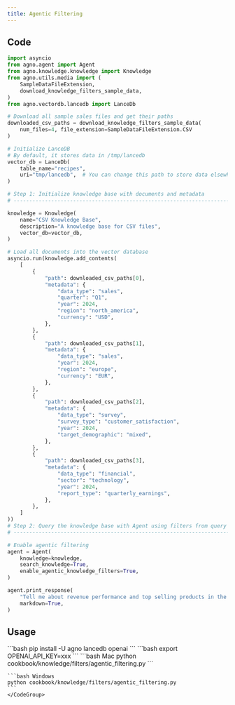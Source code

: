 ```yaml
---
title: Agentic Filtering
---
```


## Code

```python cookbook/knowledge/filters/agentic_filtering.py
import asyncio
from agno.agent import Agent
from agno.knowledge.knowledge import Knowledge
from agno.utils.media import (
    SampleDataFileExtension,
    download_knowledge_filters_sample_data,
)
from agno.vectordb.lancedb import LanceDb

# Download all sample sales files and get their paths
downloaded_csv_paths = download_knowledge_filters_sample_data(
    num_files=4, file_extension=SampleDataFileExtension.CSV
)

# Initialize LanceDB
# By default, it stores data in /tmp/lancedb
vector_db = LanceDb(
    table_name="recipes",
    uri="tmp/lancedb",  # You can change this path to store data elsewhere
)

# Step 1: Initialize knowledge base with documents and metadata
# ------------------------------------------------------------------------------

knowledge = Knowledge(
    name="CSV Knowledge Base",
    description="A knowledge base for CSV files",
    vector_db=vector_db,
)

# Load all documents into the vector database
asyncio.run(knowledge.add_contents(
    [
        {
            "path": downloaded_csv_paths[0],
            "metadata": {
                "data_type": "sales",
                "quarter": "Q1",
                "year": 2024,
                "region": "north_america",
                "currency": "USD",
            },
        },
        {
            "path": downloaded_csv_paths[1],
            "metadata": {
                "data_type": "sales",
                "year": 2024,
                "region": "europe",
                "currency": "EUR",
            },
        },
        {
            "path": downloaded_csv_paths[2],
            "metadata": {
                "data_type": "survey",
                "survey_type": "customer_satisfaction",
                "year": 2024,
                "target_demographic": "mixed",
            },
        },
        {
            "path": downloaded_csv_paths[3],
            "metadata": {
                "data_type": "financial",
                "sector": "technology",
                "year": 2024,
                "report_type": "quarterly_earnings",
            },
        },
    ]
))
# Step 2: Query the knowledge base with Agent using filters from query automatically
# -----------------------------------------------------------------------------------

# Enable agentic filtering
agent = Agent(
    knowledge=knowledge,
    search_knowledge=True,
    enable_agentic_knowledge_filters=True,
)

agent.print_response(
    "Tell me about revenue performance and top selling products in the region north_america and data_type sales",
    markdown=True,
)

```

## Usage

<Steps>
  <Step title="Install libraries">
    ```bash
    pip install -U agno lancedb openai
    ```
  </Step>

  <Step title="Set environment variables">
    ```bash
    export OPENAI_API_KEY=xxx
    ```
  </Step>

  <Step title="Run the example">
    <CodeGroup>
    ```bash Mac
    python cookbook/knowledge/filters/agentic_filtering.py
    ```

    ```bash Windows
    python cookbook/knowledge/filters/agentic_filtering.py
    ```
    </CodeGroup>
  </Step>
</Steps>